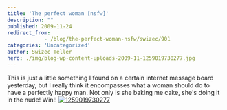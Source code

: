 ```yaml
---
title: 'The perfect woman [nsfw]'
description: ""
published: 2009-11-24
redirect_from: 
            - /blog/the-perfect-woman-nsfw/swizec/901
categories: 'Uncategorized'
author: Swizec Teller
hero: ./img/blog-wp-content-uploads-2009-11-1259019730277.jpg
---
```

This is just a little something I found on a certain internet message board yesterday, but I really think it encompasses what a woman should do to have a perfectly happy man. Not only is she baking me cake, she's doing it in the nude! Win!! [![1259019730277](http://swizec.com/blog/wp-content/uploads/2009/11/1259019730277.jpg "1259019730277")](./img/blog-wp-content-uploads-2009-11-1259019730277.jpg)